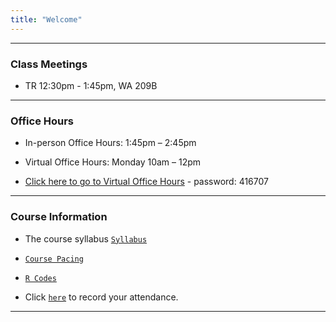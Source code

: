 ```yaml
---
title: "Welcome"
---
```


***

### **Class Meetings**

* TR 12:30pm - 1:45pm, WA 209B

***

### **Office Hours**

* In-person Office Hours: 1:45pm -- 2:45pm
* Virtual Office Hours: Monday 10am -- 12pm

* [Click here to go to Virtual Office Hours](
 https://appstate.zoom.us/j/98552357647?pwd=UUdIVXNTT2ZSNWpTQktkeW5ZSmsyZz09) - password: 416707
 
***

### **Course Information**

* The course syllabus  [`Syllabus`](STT3852SyllabusF2025.html) 

* [`Course Pacing`](Assignments.html) 

* [`R Codes`](RcodesbyChapter.html)



* Click [`here`](https://forms.gle/8nnWUp1PznKmdS2P7) to record your attendance.

 <!--* [Flow Control](./Rmarkdown/FlowControl.html)-->

<!--* [The Bootstrap](./Rmarkdown/TheBootstrap.html)-->

***


